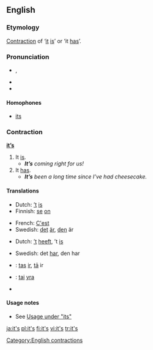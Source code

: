 ==English==

===Etymology===
[[Contraction]] of ‘[[it]] [[is]]’ or ‘it [[has]]’.

===Pronunciation===
* {{IPA|/ɪts/}}, {{SAMPA|/Its/}}
* {{audio|en-us-it's.ogg|Audio (US)}}
* {{rhymes|ɪts}}

====Homophones====
* [[its]]

===Contraction===
'''[[it]][[’s]]'''

# It [[is]].
#* '''''It’s''' coming right for us!''
# It [[has]].
#* '''''It’s''' been a long time since I’ve had cheesecake.''

====Translations====
{{trans-top|it is}}
*Dutch: [[’t]] [[is]]
*Finnish: [[se]] [[on]]
{{trans-mid}}
*French: [[C'est]]
*Swedish: [[det]] [[är]], [[den]] är
{{trans-bottom}}

{{trans-top|it has}}
*Dutch: [[’t]] [[heeft]], ’t [[is]]
{{trans-mid}}
*Swedish: det [[har]], den har
{{trans-bottom}}

{{checktrans}}
{{trans-top|Translations to be checked}}
*{{ttbc|Latvian}}: [[tas]] [[ir]], [[tā]] ir
*{{ttbc|Lithuanian}}: [[tai]] [[yra]]
{{trans-mid}}
*{{ttbc|Swedish}}
{{trans-bottom}}

====Usage notes====
*See [[its#Usage notes|Usage under "its"]]

[[Category:English contractions]]

[[ja:it's]]
[[pl:it's]]
[[fi:it's]]
[[vi:it's]]
[[tr:it's]]